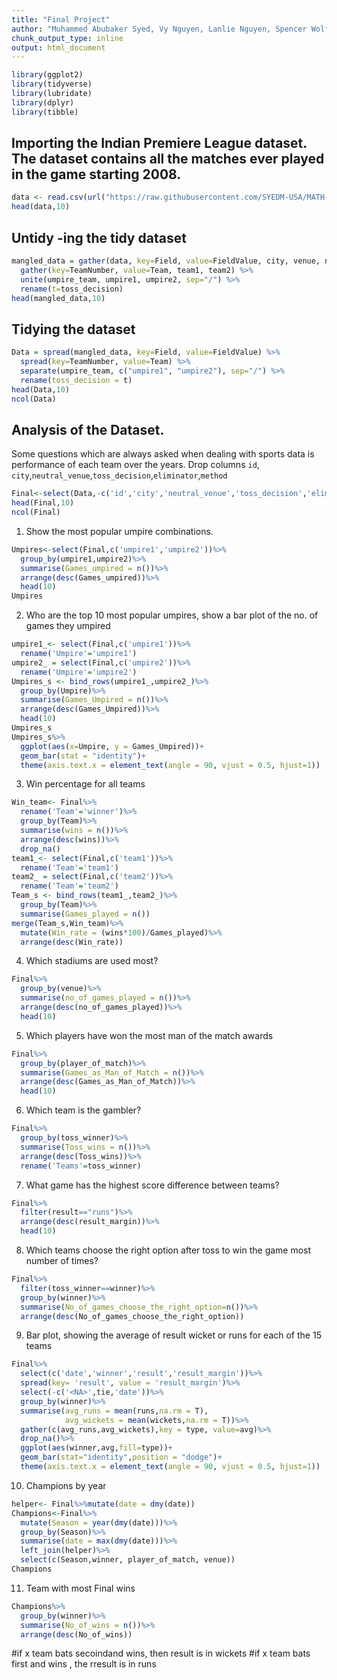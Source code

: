 ---
title: "Final Project"
author: "Muhammed Abubaker Syed, Vy Nguyen, Lanlie Nguyen, Spencer Wolf"
chunk_output_type: inline
output: html_document
---

```{r}
library(ggplot2)
library(tidyverse)
library(lubridate)
library(dplyr)
library(tibble)
```

## Importing the Indian Premiere League dataset. The dataset contains all the matches ever played in the game starting 2008. 

```{r}
data <- read.csv(url("https://raw.githubusercontent.com/SYEDM-USA/MATH-3430/main/IPL%20Matches%202008-2020.csv"))
head(data,10)
```

## Untidy -ing the tidy dataset

```{r}
mangled_data = gather(data, key=Field, value=FieldValue, city, venue, neutral_venue, date) %>%
  gather(key=TeamNumber, value=Team, team1, team2) %>%
  unite(umpire_team, umpire1, umpire2, sep="/") %>%
  rename(t=toss_decision)
head(mangled_data,10)
```

## Tidying the dataset

```{r}
Data = spread(mangled_data, key=Field, value=FieldValue) %>%
  spread(key=TeamNumber, value=Team) %>%
  separate(umpire_team, c("umpire1", "umpire2"), sep="/") %>%
  rename(toss_decision = t)
head(Data,10)
ncol(Data)
```


## Analysis of the Dataset. 
Some questions which are always asked when dealing with sports data is performance of each team over the years. 
Drop columns
`id`, `city`,`neutral_venue`,`toss_decision`,`eliminator`,`method`
```{r}
Final<-select(Data,-c('id','city','neutral_venue','toss_decision','eliminator','method'))
head(Final,10)
ncol(Final)
```

1. Show the most popular umpire combinations.
```{r}
Umpires<-select(Final,c('umpire1','umpire2'))%>%
  group_by(umpire1,umpire2)%>%
  summarise(Games_umpired = n())%>%
  arrange(desc(Games_umpired))%>%
  head(10)
Umpires
```
2. Who are the top 10 most popular umpires, show a bar plot of the no. of games they umpired
```{r}
umpire1_<- select(Final,c('umpire1'))%>%
  rename('Umpire'='umpire1')
umpire2_ = select(Final,c('umpire2'))%>%
  rename('Umpire'='umpire2')
Umpires_s <- bind_rows(umpire1_,umpire2_)%>%
  group_by(Umpire)%>%
  summarise(Games_Umpired = n())%>%
  arrange(desc(Games_Umpired))%>%
  head(10)
Umpires_s
Umpires_s%>%
  ggplot(aes(x=Umpire, y = Games_Umpired))+
  geom_bar(stat = "identity")+
  theme(axis.text.x = element_text(angle = 90, vjust = 0.5, hjust=1))
```
3. Win percentage for all teams
```{r}
Win_team<- Final%>%
  rename('Team'='winner')%>%
  group_by(Team)%>%
  summarise(wins = n())%>%
  arrange(desc(wins))%>%
  drop_na()
team1_<- select(Final,c('team1'))%>%
  rename('Team'='team1')
team2_ = select(Final,c('team2'))%>%
  rename('Team'='team2')
Team_s <- bind_rows(team1_,team2_)%>%
  group_by(Team)%>%
  summarise(Games_played = n())
merge(Team_s,Win_team)%>%
  mutate(Win_rate = (wins*100)/Games_played)%>%
  arrange(desc(Win_rate))
```
4. Which stadiums are used most?
```{r}
Final%>%
  group_by(venue)%>%
  summarise(no_of_games_played = n())%>%
  arrange(desc(no_of_games_played))%>%
  head(10)
```

5. Which players have won the most man of the match awards
```{r}
Final%>%
  group_by(player_of_match)%>%
  summarise(Games_as_Man_of_Match = n())%>%
  arrange(desc(Games_as_Man_of_Match))%>%
  head(10)
```
6. Which team is the gambler?
```{r}
Final%>%
  group_by(toss_winner)%>%
  summarise(Toss_wins = n())%>%
  arrange(desc(Toss_wins))%>%
  rename('Teams'=toss_winner)
```

7. What game has the highest score difference between teams?
```{r}
Final%>%
  filter(result=="runs")%>%
  arrange(desc(result_margin))%>%
  head(10)
```

8. Which teams choose the right option after toss to win the game most number of times?
```{r}
Final%>%
  filter(toss_winner==winner)%>%
  group_by(winner)%>%
  summarise(No_of_games_choose_the_right_option=n())%>%
  arrange(desc(No_of_games_choose_the_right_option))
```

9. Bar plot, showing the average of result wicket or runs for each of the 15 teams
```{r}
Final%>%
  select(c('date','winner','result','result_margin'))%>%
  spread(key= 'result', value = 'result_margin')%>%
  select(-c('<NA>',tie,'date'))%>%
  group_by(winner)%>%
  summarise(avg_runs = mean(runs,na.rm = T),
            avg_wickets = mean(wickets,na.rm = T))%>%
  gather(c(avg_runs,avg_wickets),key = type, value=avg)%>%
  drop_na()%>%
  ggplot(aes(winner,avg,fill=type))+
  geom_bar(stat="identity",position = "dodge")+
  theme(axis.text.x = element_text(angle = 90, vjust = 0.5, hjust=1))
```

10. Champions by year
```{r}
helper<- Final%>%mutate(date = dmy(date))
Champions<-Final%>%
  mutate(Season = year(dmy(date)))%>%
  group_by(Season)%>%
  summarise(date = max(dmy(date)))%>%
  left_join(helper)%>%
  select(c(Season,winner, player_of_match, venue))
Champions
```

11. Team with most Final wins
```{r}
Champions%>%
  group_by(winner)%>%
  summarise(No_of_wins = n())%>%
  arrange(desc(No_of_wins))
```

#if x team bats secoindand wins, then result is in wickets 
#if x team bats first  and wins , the rresult is in runs 
